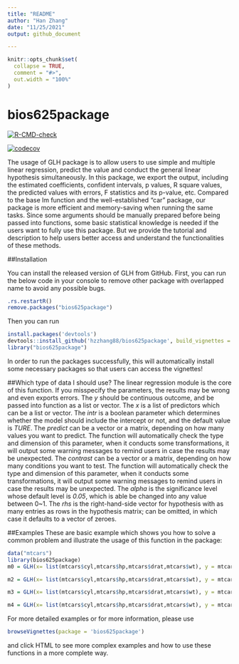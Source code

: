 ```yaml
---
title: "README"
author: "Han Zhang"
date: "11/25/2021"
output: github_document 

---
```


```r
knitr::opts_chunk$set(
  collapse = TRUE,
  comment = "#>",
  out.width = "100%"
)
```
# bios625package
  <!-- badges: start -->
  [![R-CMD-check](https://github.com/hzzhang88/bios625package/workflows/R-CMD-check/badge.svg)](https://github.com/hzzhang88/bios625package/actions)
  
  [![codecov](https://codecov.io/gh/hzzhang88/bios625package/branch/main/graph/badge.svg?token=8TMLI4I85X)](https://codecov.io/gh/hzzhang88/bios625package)
  <!-- badges: end -->
  
The usage of GLH package is to allow users to use simple and multiple linear regression, predict the value and conduct the general linear hypothesis simultaneously. In this package, we export the output, including the estimated coefficients, confident intervals, p values, R square values, the predicted values with errors, F statistics and its p-value, etc. Compared to the base lm function and the well-established "car" package, our package is more efficient and memory-saving when running the same tasks. Since some arguments should be manually prepared before being passed into functions, some basic statistical knowledge is needed if the users want to fully use this package. But we provide the tutorial and description to help users better access and understand the functionalities of these methods.

##Installation

You can install the released version of GLH from GitHub. First, you can run the below code in your console to remove other package with overlapped name to avoid any possible bugs.
```r
.rs.restartR()
remove.packages("bios625package")
```

Then you can run
```r
install.packages('devtools')
devtools::install_github('hzzhang88/bios625package', build_vignettes = T)
library("bios625package")
```
In order to run the packages successfully, this will automatically install some necessary packages so that users can access the vignettes!

##Which type of data I should use?
The linear regression module is the core of this function. If you misspecify the parameters, the results may be wrong and even exports errors. The $y$ should be continuous outcome, and be passed into function as a list or vector. The $x$ is a list of predictors which can be a list or vector. The $intr$ is a boolean parameter which determines whether the model should include the intercept or not, and the default value is *TURE*. The $predict$ can be a vector or a matrix, depending on how many values you want to predict. The function will automatically check the type and dimension of this parameter, when it conducts some transformations, it will output some warning messages to remind users in case the results may be unexpected. The $contrast$ can be a vector or a matrix, depending on how many conditions you want to test. The function will automatically check the type and dimension of this parameter, when it conducts some transformations, it will output some warning messages to remind users in case the results may be unexpected. The $alpha$ is the significance level whose default level is *0.05*, which is able be changed into any value between 0~1. The $rhs$ is the right-hand-side vector for hypothesis with as many entries as rows in the hypothesis matrix; can be omitted, in which case it defaults to a vector of zeroes. 

##Examples
These are basic example which shows you how to solve a common problem and illustrate the usage of this function in the package:

```r
data("mtcars")
library(bios625package)
m0 = GLH(x= list(mtcars$cyl,mtcars$hp,mtcars$drat,mtcars$wt), y = mtcars$mpg,intr = T)

m2 = GLH(x= list(mtcars$cyl,mtcars$hp,mtcars$drat,mtcars$wt), y = mtcars$mpg, predict = c(6,100,3.75,2.90),intr = T)['Prediction']

m3 = GLH(x= list(mtcars$cyl,mtcars$hp,mtcars$drat,mtcars$wt), y = mtcars$mpg, contrast = matrix(c(0,0,1,0,0,0,0,0,1,0),byrow = T,nrow =2),intr = T)["Hypothesis"]

m4 = GLH(x= list(mtcars$cyl,mtcars$hp,mtcars$drat,mtcars$wt), y = mtcars$mpg, intr = T,contrast = matrix(c(0,0,1,-1,0),byrow = T,nrow =1),rhs = 0.8)["Hypothesis"]
```


For more detailed examples or for more information, please use
```r
browseVignettes(package = 'bios625package')
```
and click HTML to see more complex examples and how to use these functions in a more complete way. 






